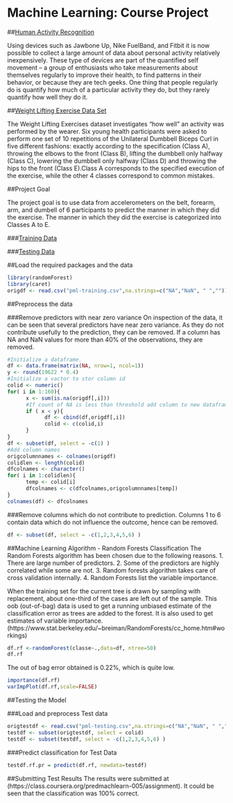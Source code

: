 # Machine Learning: Course Project

##[Human Activity Recognition](http://groupware.les.inf.puc-rio.br/har#weight_lifting_exercises)

Using devices such as Jawbone Up, Nike FuelBand, and Fitbit it is now possible to collect a large amount of data about personal activity relatively inexpensively. These type of devices are part of the quantified self movement – a group of enthusiasts who take measurements about themselves regularly to improve their health, to find patterns in their behavior, or because they are tech geeks. One thing that people regularly do is quantify how much of a particular activity they do, but they rarely quantify how well they do it. 

##[Weight Lifting Exercise Data Set](http://groupware.les.inf.puc-rio.br/har#weight_lifting_exercises)

The Weight Lifting Exercises dataset investigates "how well" an activity was performed by the wearer. Six young health participants were asked to perform one set of 10 repetitions of the Unilateral Dumbbell Biceps Curl in five different fashions: exactly according to the specification (Class A), throwing the elbows to the front (Class B), lifting the dumbbell only halfway (Class C), lowering the dumbbell only halfway (Class D) and throwing the hips to the front (Class E).Class A corresponds to the specified execution of the exercise, while the other 4 classes correspond to common mistakes.

##Project Goal

The project goal is to use data from accelerometers on the belt, forearm, arm, and dumbell of 6 participants to predict the manner in which they did the exercise. The manner in which they did the exercise is categorized into Classes A to E.

###[Training Data](https://d396qusza40orc.cloudfront.net/predmachlearn/pml-training.csv)

###[Testing Data](https://d396qusza40orc.cloudfront.net/predmachlearn/pml-testing.csv)

##Load the required packages and the data
```r
library(randomForest)
library(caret)
origdf <- read.csv("pml-training.csv",na.strings=c("NA","NaN", " ",""))
``` 

##Preprocess the data

###Remove predictors with near zero variance
On inspection of the data, it can be seen that several predictors have near zero variance. As they do not 
contribute usefully to the prediction, they can be removed. If a column has NA and NaN values for more than
40% of the observations, they are removed.
```r
#Initialize a dataframe.
df <- data.frame(matrix(NA, nrow=1, ncol=1))
y <- round(19622 * 0.4)
#Initialize a vactor to stor column id
colid <- numeric()
for( i in 1:160){
      x <- sum(is.na(origdf[,i])) 
      #If count of NA is less than threshold add column to new dataframe.
      if ( x < y){
            df <- cbind(df,origdf[,i])
            colid <- c(colid,i)
      }      
}
df <- subset(df, select = -c(1) )
#Add column names
origcolumnnames <- colnames(origdf)
colidlen <- length(colid)
dfcolnames <- character()
for( i in 1:colidlen){
      temp <- colid[i]
      dfcolnames <- c(dfcolnames,origcolumnnames[temp])
}
colnames(df) <- dfcolnames
```
###Remove columns which do not contribute to prediction.
Columns 1 to 6 contain data which do not influence the outcome, hence can be removed.
```r
df <- subset(df, select = -c(1,2,3,4,5,6) )
```

##Machine Learning Algorithm - Random Forests Classification
The Random Forests algorithm has been chosen due to the following reasons.
1. There are large number of predictors.
2. Some of the predictors are highly correlated while some are not.
3. Random forests algorithm takes care of cross validation internally.
4. Random Forests list the variable importance.

When the training set for the current tree is drawn by sampling with replacement, about one-third of the cases are left out of the sample. This oob (out-of-bag) data is used to get a running unbiased estimate of the classification error as trees are added to the forest. It is also used to get estimates of variable importance.
(https://www.stat.berkeley.edu/~breiman/RandomForests/cc_home.htm#workings)

```r
df.rf <-randomForest(classe~.,data=df, ntree=50)
df.rf
```
The out of bag error obtained is 0.22%, which is quite low.

```r
importance(df.rf)
varImpPlot(df.rf,scale=FALSE)
```

##Testing the Model

###Load and preprocess Test data
```r
origtestdf <- read.csv("pml-testing.csv",na.strings=c("NA","NaN", " ",""))
testdf <- subset(origtestdf, select = colid)
testdf <- subset(testdf, select = -c(1,2,3,4,5,6) )
```

###Predict classification for Test Data
```r
testdf.rf.pr = predict(df.rf, newdata=testdf)
```

##Submitting Test Results
The results were submitted at (https://class.coursera.org/predmachlearn-005/assignment).
It could be seen that the classification was 100% correct.